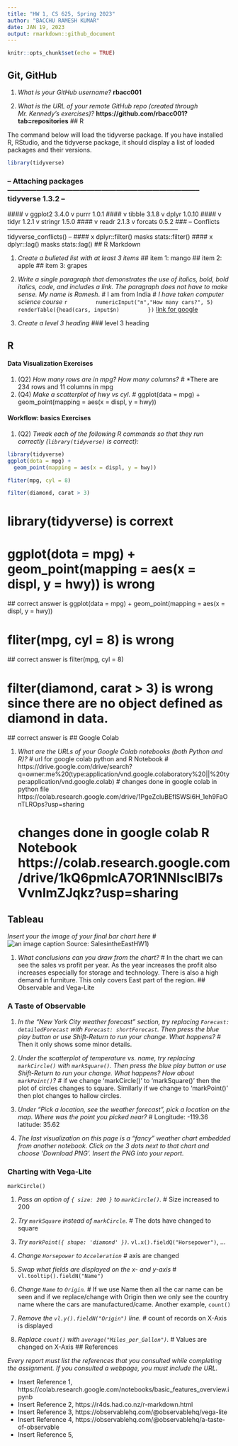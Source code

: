 ```yaml
---
title: "HW 1, CS 625, Spring 2023"
author: "BACCHU RAMESH KUMAR"
date: JAN 19, 2023
output: rmarkdown::github_document
---
```


```r
knitr::opts_chunk$set(echo = TRUE)
```

## Git, GitHub

1. *What is your GitHub username?*
    **rbacc001**

2. *What is the URL of your remote GitHub repo (created through Mr. Kennedy's exercises)?*
    **https://github.com/rbacc001?tab=repositories**
## R

The command below will load the tidyverse package.  If you have installed R, RStudio, and the tidyverse package, it should display a list of loaded packages and their versions.
```r
library(tidyverse)
```
### -- Attaching packages -------------------------------------------------------------------------------- tidyverse 1.3.2 --
  #### v ggplot2 3.4.0      v purrr   1.0.1 
  #### v tibble  3.1.8      v dplyr   1.0.10
  #### v tidyr   1.2.1      v stringr 1.5.0 
  #### v readr   2.1.3      v forcats 0.5.2 
### -- Conflicts ----------------------------------------------------------------------------------- tidyverse_conflicts() --
  #### x dplyr::filter() masks stats::filter()
  #### x dplyr::lag()    masks stats::lag()
## R Markdown 

1. *Create a bulleted list with at least 3 items*
  ##   item 1: mango
  ## item 2: apple
  ## item 3: grapes
 
2. *Write a single paragraph that demonstrates the use of italics, bold, bold italics, code, and includes a link. The paragraph does not have to make sense.*
    *My name is Ramesh*.
    # I am from India
    # *I have taken computer science course*
    ```		r
		numericInput("n","How many cars?", 5)
		renderTable({head(cars, input$n)
		})
     ```
    [link for google](www.google.com)
    
3. *Create a level 3 heading*
    ### level 3 heading
    
## R 

#### Data Visualization Exercises

1. (Q2) *How many rows are in mpg? How many columns?*
      # *There are 234 rows and 11 columns in mpg
1. (Q4) *Make a scatterplot of hwy vs cyl.*
      # ggplot(data = mpg) + geom_point(mapping = aes(x = displ, y = hwy))

#### Workflow: basics Exercises

1. (Q2) *Tweak each of the following R commands so that they run correctly (`library(tidyverse)` is correct):*

```r
library(tidyverse)
ggplot(dota = mpg) + 
  geom_point(mapping = aes(x = displ, y = hwy))

fliter(mpg, cyl = 8)

filter(diamond, carat > 3)
```

# library(tidyverse) is corrext

# ggplot(dota = mpg) + geom_point(mapping = aes(x = displ, y = hwy)) is wrong
 ## correct answer is ggplot(data = mpg) + geom_point(mapping = aes(x = displ, y = hwy))

# fliter(mpg, cyl = 8) is wrong
 ## correct answer is filter(mpg, cyl = 8)

# filter(diamond, carat > 3) is wrong since there are no object defined as diamond in data.
 ## correct answer is 
## Google Colab

1. *What are the URLs of your Google Colab notebooks (both Python and R)?*
   # url for google colab python and R Notebook
    # https://drive.google.com/drive/search?q=owner:me%20(type:application/vnd.google.colaboratory%20||%20type:application/vnd.google.colab)
   # changes done in google colab in python file https://colab.research.google.com/drive/1PgeZcluBEflSWSi6H_1eh9FaOnTLROps?usp=sharing
   
   # changes done in google colab R Notebook https://colab.research.google.com/drive/1kQ6pmlcA7OR1NNIscIBl7sVvnImZJqkz?usp=sharing

## Tableau

*Insert your the image of your final bar chart here*
# ![an image caption Source: SalesintheEastHW1](https://github.com/odu-cs625-datavis/spring23-hw1-rbacc001/blob/master/SalesintheEastHW1.png))

1. *What conclusions can you draw from the chart?*
    # In the chart we can see the sales vs profit per year. As the year increases the profit also increases especially for storage and technology. There is also a high       demand in furniture. This only covers East part of the region.
## Observable and Vega-Lite

### A Taste of Observable

1. *In the "New York City weather forecast" section, try replacing `Forecast: detailedForecast` with `Forecast: shortForecast`. Then press the blue play button  or use Shift-Return to run your change. What happens?*
 # Then it only shows some minor details.

1. *Under the scatterplot of temperature vs. name, try replacing `markCircle()` with `markSquare()`. Then press the blue play button  or use Shift-Return to run your change. What happens? How about `markPoint()`?*
 # if we change 'markCircle()' to 'markSquare()' then the plot of circles changes to square. Similarly if we change to 'markPoint()' then plot changes to hallow circles.

1. *Under "Pick a location, see the weather forecast", pick a location on the map.  Where was the point you picked near?*
# Longitude: -119.36     latitude: 35.62

1. *The last visualization on this page is a "fancy" weather chart embedded from another notebook.  Click on the 3 dots next to that chart and choose 'Download PNG'.  Insert the PNG into your report.*

### Charting with Vega-Lite

`markCircle()`

1. *Pass an option of `{ size: 200 }` to `markCircle()`.*
 # Size increased to 200
3. *Try `markSquare` instead of `markCircle`.*
 # The dots have changed to square
5. *Try `markPoint({ shape: 'diamond' })`.*
`vl.x().fieldQ("Horsepower")`, ...

1. *Change `Horsepower` to `Acceleration`*
 # axis are changed
3. *Swap what fields are displayed on the x- and y-axis*
# 
`vl.tooltip().fieldN("Name")`

1. *Change `Name` to `Origin`.*
 # If we use Name then all the car name can be seen and if we replace/change with Origin then we only see the country name where the cars are manufactured/came.
Another example, `count()`

1. *Remove the `vl.y().fieldN("Origin")` line.*
 # count of records on X-Axis is displayed
3. *Replace `count()` with `average("Miles_per_Gallon")`.*
 # Values are changed on X-Axis
## References

*Every report must list the references that you consulted while completing the assignment. If you consulted a webpage, you must include the URL.*

* Insert Reference 1, https://colab.research.google.com/notebooks/basic_features_overview.ipynb
* Insert Reference 2, https://r4ds.had.co.nz/r-markdown.html
* Insert Reference 3, https://observablehq.com/@observablehq/vega-lite
* Insert Reference 4, https://observablehq.com/@observablehq/a-taste-of-observable
* Insert Reference 5, 
